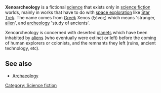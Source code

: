 '''Xenoarcheology''' is a fictional [[science]] that exists only in [[science fiction]] worlds, mainly in works that have to do with [[space exploration]] like [[Star Trek]]. The name comes from [[Greek]] Xenos (&#958;&#941;&#957;&#959;&#962;) which means 'stranger, [[alien]]', and [[archeology]] 'study of ancients'. 

Xenoarcheology is concerned with deserted [[planet]]s which have been inhabited by [[alien]]s (who eventually were extinct or left) before the coming of human explorers or colonists, and the remnants they left (ruins, ancient technology, etc).

==See also==
* [[Archaeology]]

[[Category: Science fiction]]